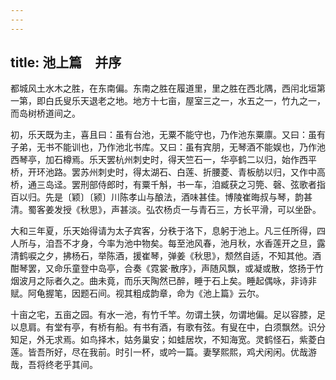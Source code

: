 ```yaml
---
---
---
```

title: 池上篇　并序
---



都城风土水木之胜，在东南偏。东南之胜在履道里，里之胜在西北隅，西闬北垣第一第，即白氏叟乐天退老之地。地方十七亩，屋室三之一，水五之一，竹九之一，而岛树桥道间之。

初，乐天既为主，喜且曰：虽有台池，无粟不能守也，乃作池东粟廪。又曰：虽有子弟，无书不能训也，乃作池北书库。又曰：虽有宾朋，无琴酒不能娱也，乃作池西琴亭，加石樽焉。乐天罢杭州刺史时，得天竺石一，华亭鹤二以归，始作西平桥，开环池路。罢苏州刺史时，得太湖石、白莲、折腰菱、青板舫以归，又作中高桥，通三岛迳。罢刑部侍郎时，有粟千斛，书一车，洎臧获之习筦、磬、弦歌者指百以归。先是〔颖〕〔颍〕川陈孝山与酿法，酒味甚佳。博陵崔晦叔与琴，韵甚清。蜀客姜发授《秋思》，声甚淡。弘农杨贞一与青石三，方长平滑，可以坐卧。

大和三年夏，乐天始得请为太子宾客，分秩于洛下，息躬于池上。凡三任所得，四人所与，洎吾不才身，今率为池中物矣。每至池风春，池月秋，水香莲开之旦，露清鹤唳之夕，拂杨石，举陈酒，援崔琴，弹姜《秋思》，颓然自适，不知其他。酒酣琴罢，又命乐童登中岛亭，合奏《霓裳·散序》，声随风飘，或凝或散，悠扬于竹烟波月之际者久之。曲未竟，而乐天陶然已醉，睡于石上矣。睡起偶咏，非诗非赋。阿龟握笔，因题石间。视其粗成韵章，命为《池上篇》云尔。

十亩之宅，五亩之园。有水一池，有竹千竿。勿谓土狭，勿谓地偏。足以容膝，足以息肩。有堂有亭，有桥有船。有书有酒，有歌有弦。有叟在中，白须飘然。识分知足，外无求焉。如鸟择木，姑务巢安；如蛙居坎，不知海宽。灵鹤怪石，紫菱白莲。皆吾所好，尽在我前。时引一杯，或吟一篇。妻孥熙熙，鸡犬闲闲。优哉游哉，吾将终老乎其间。